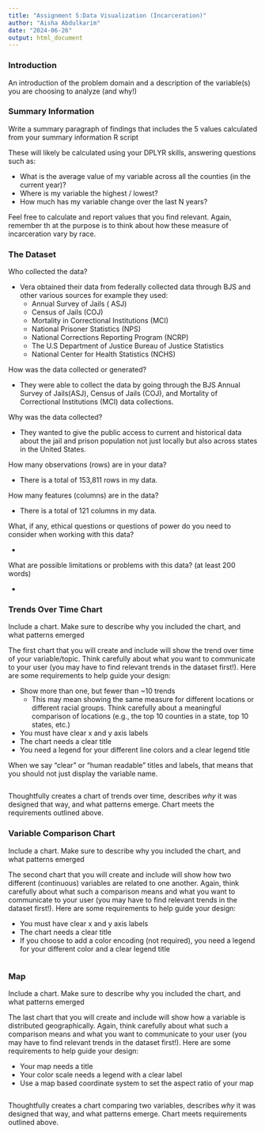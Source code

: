 ```yaml
---
title: "Assignment 5:Data Visualization (Incarceration)"
author: "Aisha Abdulkarim"
date: "2024-06-26"
output: html_document
---
```


### Introduction

An introduction of the problem domain and a description of the variable(s) you are choosing to analyze (and why!)

### Summary Information

Write a summary paragraph of findings that includes the 5 values calculated from your summary information R script

These will likely be calculated using your DPLYR skills, answering questions such as:

- What is the average value of my variable across all the counties (in the current year)?
- Where is my variable the highest / lowest?
- How much has my variable change over the last N years?

Feel free to calculate and report values that you find relevant. Again, remember th  at the purpose is to think about how these measure of incarceration vary by race.

### The Dataset

Who collected the data?

  - Vera obtained their data from federally collected data through BJS and other various sources for example they used: 
    - Annual Survey of Jails ( ASJ)
    - Census of Jails (COJ)
    - Mortality in Correctional Institutions (MCI)
    - National Prisoner Statistics (NPS)
    - National Corrections Reporting Program (NCRP)
    - The U.S Department of Justice Bureau of Justice Statistics 
    - National Center for Health Statistics (NCHS)

How was the data collected or generated?  

  - They were able to collect the data by going through the BJS Annual Survey of Jails(ASJ), Census of Jails (COJ), and Mortality of Correctional Institutions (MCI) data collections. 

Why was the data collected?  

  - They wanted to give the public access to current and historical data about the jail and prison population not just locally but also across states in the United States.

How many observations (rows) are in your data?  

  - There is a total of 153,811 rows in my data.

How many features (columns) are in the data?

  - There is a total of 121 columns in my data. 

What, if any, ethical questions or questions of power do you need to consider when working with this data?  

  - 
  
What are possible limitations or problems with this data?   (at least 200 words)

  - 

### Trends Over Time Chart

Include a chart. Make sure to describe why you included the chart, and what patterns emerged

The first chart that you will create and include will show the trend over time of your variable/topic. Think carefully about what you want to communicate to your user (you may have to find relevant trends in the dataset first!). Here are some requirements to help guide your design:

- Show more than one, but fewer than ~10 trends
  - This may mean showing the same measure for different locations or different racial groups. Think carefully about a meaningful comparison of locations (e.g., the top 10 counties in a state, top 10 states, etc.)
- You must have clear x and y axis labels
- The chart needs a clear title 
- You need a legend for your different line colors and a clear legend title

When we say "clear" or "human readable" titles and labels, that means that you should not just display the variable name.

```r
```

Thoughtfully creates a chart of trends over time, describes *why* it was designed that way, and what patterns emerge. Chart meets the requirements outlined above.


### Variable Comparison Chart

Include a chart. Make sure to describe why you included the chart, and what patterns emerged

The second chart that you will create and include will show how two different (continuous) variables are related to one another. Again, think carefully about what such a comparison means and what you want to communicate to your user (you may have to find relevant trends in the dataset first!). Here are some requirements to help guide your design:

- You must have clear x and y axis labels
- The chart needs a clear title 
- If you choose to add a color encoding (not required), you need a legend for your different color and a clear legend title

```r
```

### Map

Include a chart. Make sure to describe why you included the chart, and what patterns emerged

The last chart that you will create and include will show how a variable is distributed geographically. Again, think carefully about what such a comparison means and what you want to communicate to your user (you may have to find relevant trends in the dataset first!). Here are some requirements to help guide your design:

- Your map needs a title
- Your color scale needs a legend with a clear label
- Use a map based coordinate system to set the aspect ratio of your map

```r
```


Thoughtfully creates a chart comparing two variables, describes *why* it was designed that way, and what patterns emerge. Chart meets requirements outlined above.